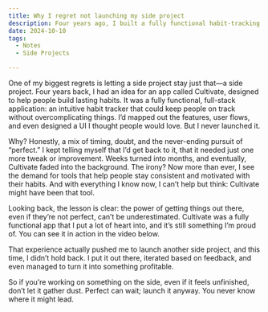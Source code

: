 ```yaml
---
title: Why I regret not launching my side project
description: Four years ago, I built a fully functional habit-tracking app, but I never launched it. Here’s how that regret taught me the value of launching without waiting for ‘perfect’—and how it helped me succeed with my next project
date: 2024-10-10
tags:
  - Notes
  - Side Projects

---
```



One of my biggest regrets is letting a side project stay just that—a side project. Four years back, I had an idea for an app called Cultivate, designed to help people build lasting habits. It was a fully functional, full-stack application: an intuitive habit tracker that could keep people on track without overcomplicating things. I’d mapped out the features, user flows, and even designed a UI I thought people would love. But I never launched it.

Why? Honestly, a mix of timing, doubt, and the never-ending pursuit of “perfect.” I kept telling myself that I’d get back to it, that it needed just one more tweak or improvement. Weeks turned into months, and eventually, Cultivate faded into the background. The irony? Now more than ever, I see the demand for tools that help people stay consistent and motivated with their habits. And with everything I know now, I can’t help but think: Cultivate might have been that tool.

Looking back, the lesson is clear: the power of getting things out there, even if they’re not perfect, can’t be underestimated. Cultivate was a fully functional app that I put a lot of heart into, and it’s still something I’m proud of. You can see it in action in the video below.

That experience actually pushed me to launch another side project, and this time, I didn’t hold back. I put it out there, iterated based on feedback, and even managed to turn it into something profitable.

So if you’re working on something on the side, even if it feels unfinished, don’t let it gather dust. Perfect can wait; launch it anyway. You never know where it might lead.

<CultivateDemo/>


